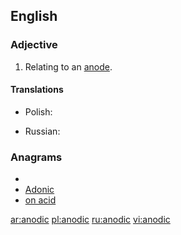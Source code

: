 ==English==

===Adjective===
{{en-adj|-}}

# Relating to an [[anode]].

====Translations====
{{trans-top|relating to an anode}}
* Polish: {{t|pl|anodowy|m}}
{{trans-mid}}
* Russian: {{t|ru|анодный|sc=Cyrl|tr=anódnyj}}
{{trans-bottom}}

===Anagrams===
* {{alphagram|acdino}}
* [[Adonic#English|Adonic]]
* [[on acid#English|on acid]]


[[ar:anodic]]
[[pl:anodic]]
[[ru:anodic]]
[[vi:anodic]]